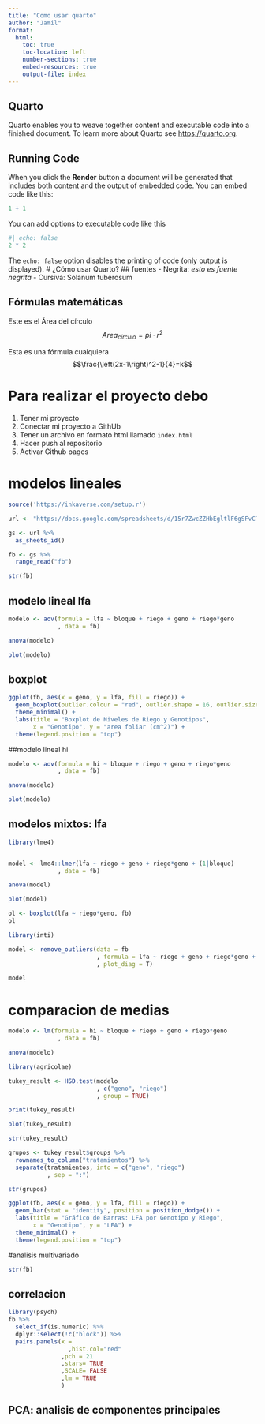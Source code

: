 ```yaml
---
title: "Como usar quarto"
author: "Jamil"
format:
  html:
    toc: true
    toc-location: left
    number-sections: true
    embed-resources: true
    output-file: index
---
```


## Quarto

Quarto enables you to weave together content and executable code into a finished document. To learn more about Quarto see <https://quarto.org>.

## Running Code

When you click the **Render** button a document will be generated that includes both content and the output of embedded code. You can embed code like this:

```r
1 + 1
```

You can add options to executable code like this 

```r
#| echo: false
2 * 2
```

The `echo: false` option disables the printing of code (only output is displayed).
# ¿Cómo usar Quarto?
## fuentes
- Negrita: *esto es fuente negrita*
- Cursiva: Solanum tuberosum

## Fórmulas matemáticas
Este es el Área del círculo$$Area_{círculo}=pi\cdot r^2$$


Esta es una fórmula cualquiera $$\frac{\left(2x-1\right)^2-1}{4}=k$$

# Para realizar el proyecto debo
1. Tener mi proyecto
1. Conectar mi proyecto a GithUb
1. Tener un archivo en formato html llamado  `index.html`
1. Hacer push al repositorio
1. Activar Github pages


# modelos lineales

```r
source('https://inkaverse.com/setup.r')

url <- "https://docs.google.com/spreadsheets/d/15r7ZwcZZHbEgltlF6gSFvCTFA-CFzVBWwg3mFlRyKPs/edit?gid=1263018298#gid=1263018298"

gs <- url %>% 
  as_sheets_id()

fb <- gs %>% 
  range_read("fb")

str(fb)
```

## modelo lineal lfa

```r
modelo <- aov(formula = lfa ~ bloque + riego + geno + riego*geno
              , data = fb)

anova(modelo)

plot(modelo)
```

## boxplot

```r
ggplot(fb, aes(x = geno, y = lfa, fill = riego)) +
  geom_boxplot(outlier.colour = "red", outlier.shape = 16, outlier.size = 3) +
  theme_minimal() +
  labs(title = "Boxplot de Niveles de Riego y Genotipos",
       x = "Genotipo", y = "area foliar (cm^2)") +
  theme(legend.position = "top") 
```

##modelo lineal hi

```r
modelo <- aov(formula = hi ~ bloque + riego + geno + riego*geno
              , data = fb)

anova(modelo)

plot(modelo)
```

## modelos mixtos: lfa

```r
library(lme4)


model <- lme4::lmer(lfa ~ riego + geno + riego*geno + (1|bloque)
              , data = fb)

anova(model)

plot(model)

ol <- boxplot(lfa ~ riego*geno, fb)
ol
```

```r
library(inti)

model <- remove_outliers(data = fb 
                         , formula = lfa ~ riego + geno + riego*geno + (1|bloque)
                         , plot_diag = T)

model
```

# comparacion de medias 

```r
modelo <- lm(formula = hi ~ bloque + riego + geno + riego*geno
              , data = fb)

anova(modelo)

library(agricolae)

tukey_result <- HSD.test(modelo
                         , c("geno", "riego")
                         , group = TRUE)

print(tukey_result)

plot(tukey_result)

str(tukey_result)

grupos <- tukey_result$groups %>% 
  rownames_to_column("tratamientos") %>% 
  separate(tratamientos, into = c("geno", "riego")
           , sep = ":")

str(grupos)

```

```r
ggplot(fb, aes(x = geno, y = lfa, fill = riego)) +
  geom_bar(stat = "identity", position = position_dodge()) +
  labs(title = "Gráfico de Barras: LFA por Genotipo y Riego",
       x = "Genotipo", y = "LFA") +
  theme_minimal() +
  theme(legend.position = "top")
```



#analisis multivariado 
```r
str(fb)
```

## correlacion

```r
library(psych)
fb %>% 
  select_if(is.numeric) %>% 
  dplyr::select(!c("block")) %>% 
  pairs.panels(x =
                 ,hist.col="red"
               ,pch = 21
               ,stars= TRUE
               ,SCALE= FALSE
               ,lm = TRUE
               )
```

## PCA: analisis de componentes principales 

```r

```


















